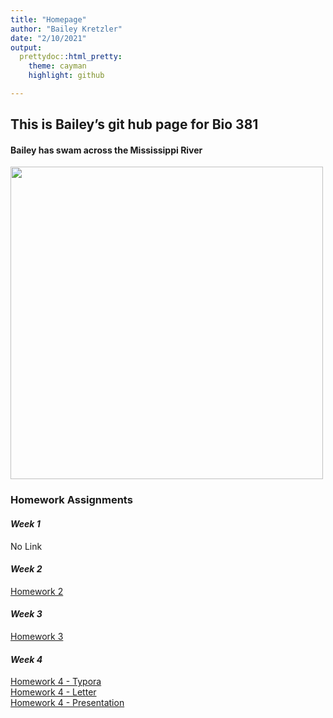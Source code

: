 ```yaml
---
title: "Homepage"
author: "Bailey Kretzler"
date: "2/10/2021"
output: 
  prettydoc::html_pretty:
    theme: cayman
    highlight: github

---
```


## This is Bailey's git hub page for Bio 381

#### Bailey has swam across the Mississippi River


<img src="Riverswim.png" width = "500" height ="500" />


### **Homework Assignments**

#### *Week 1*  
No Link

#### *Week 2*   
[Homework 2](HW2.html)

#### *Week 3*   
[Homework 3](HW3_BMK.html)

#### *Week 4*   
[Homework 4 - Typora](HW4_stuff.html)  
[Homework 4 - Letter](01_UVM_Letter_TEMPLATE.Rnw)  
[Homework 4 - Presentation](01_Beamer_TEMPLATE.Rnw)  

